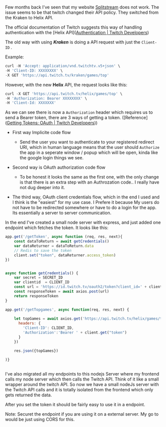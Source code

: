
Few months back I've seen that my website [Splitstream](https://splitstream.net/) does not work. The issue seems to be that twitch changed their API policy. They switched from the Kraken to Helix API.

The official documentation of Twitch suggests this way of handling authentication with the [Helix API]([Authentication | Twitch Developers](https://dev.twitch.tv/docs/authentication))

The old way with using ***Kraken*** is doing a API request with just the `Client-ID` .

Example:
```js
curl -H 'Accept: application/vnd.twitchtv.v5+json' \
-H 'Client-ID: XXXXXXXX' \
-X GET 'https://api.twitch.tv/kraken/games/top'
```

However, with the new **Helix** API, the request looks like this:
```js
curl -X GET 'https://api.twitch.tv/helix/games/top' \
-H 'Authorization: Bearer XXXXXXXX' \
-H 'Client-Id: XXXXXXX'
```

As we can see there is now a `Authorization` header which requires us to send a Bearer token, there are 3 ways of getting a token. ([Reference]([Getting Tokens: OAuth | Twitch Developers](https://dev.twitch.tv/docs/authentication/getting-tokens-oauth)))

- First way Implicite code flow
  
  - Send the user you want to authenticate to your registered redirect URI, which in human language means that the user should `Authorize` the app in a seperate window / popup which will be open, kinda like the google login things we see.
    
- Second way is OAuth authorization code flow
  
  - To be honest it looks the same as the first one, with the only change is that there is an extra step with an Authrozation code.. I really have not dug deeper into it.
    
- The third way, OAuth client credentials flow, which in the end I used and I think is the "easiest" for my use case. I Prefere it because My users do not have to be redirected somewhere or have to do a login for the app. Its essentially a server to server communication.
  

In the end I've created a small node server with express, and just added one endpoint which fetches the token. It looks like this:

```javascript
app.get('/getToken', async function (req, res, next){
    const dataToReturn = await getCredentials()
    var dataReturner = dataToReturn.data
    // Redis to save the token
    client.set("token", dataReturner.access_token)
})


async function getCredentials() {
    var secret = SECRET_ID
    var clientid  = CLIENT_ID
    const url = 'https://id.twitch.tv/oauth2/token?client_id=' + clientid + '&client_secret=' + secret + '&grant_type=client_credentials'
    const responseToken = await axios.post(url)
    return responseToken
}

app.get('/getTopgames', async function(req, res, next) {
    
    let topGames = await axios.get('https://api.twitch.tv/helix/games/top?first=5', {
      headers: {
        'Client-ID': CLIENT_ID,
        'Authorization':'Bearer ' + client.get("token")
      }
    })

    res.json({topGames})
    
)}
 
```

I've also migrated all my endpoints to this nodejs Server where my frontend calls my node server which then calls the Twitch API. Think of it like a small wrapper around the twitch API. So now we have a small nodeJs server with the Twitch API calls and it is totally isolated from the frontend which only gets returned the data. 

After you set the token it should be fairly easy to use it in a endpoint.


Note: Securet the endpoint if you are using it on a external server. My go to would be just using CORS for this.